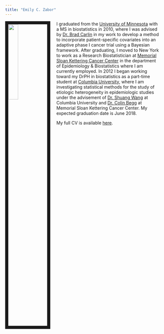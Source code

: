 ---
title: "Emily C. Zabor"
---

<link rel="stylesheet" href="styles.css" type="text/css">

<img src="images/emily_2.jpg" style="width:25%; border:10px solid; margin-right: 20px" align="left">

I graduated from the [University of Minnesota](http://www.sph.umn.edu/academics/divisions/biostatistics/) with a MS in biostatistics in 2010, where I was advised by [Dr. Brad Carlin](http://www.biostat.umn.edu/~brad/) in my work to develop a method to incorporate patient-specific covariates into an adaptive phase I cancer trial using a Bayesian framework. After graduating, I moved to New York to work as a Research Biostatistician at [Memorial Sloan Kettering Cancer Center](https://www.mskcc.org/departments/epidemiology-biostatistics) in the department of Epidemiology & Biostatistics where I am currently employed. In 2012 I began working toward my DrPH in biostatistics as a part-time student at [Columbia University](https://www.mailman.columbia.edu/become-student/departments/biostatistics), where I am investigating statistical methods for the study of etiologic heterogeneity in epidemiologic studies under the advisement of [Dr. Shuang Wang](https://www.mailman.columbia.edu/people/our-faculty/sw2206) at Columbia University and [Dr. Colin Begg](https://www.mskcc.org/profile/colin-begg) at Memorial Sloan Kettering Cancer Center. My expected graduation date is June 2018.

My full CV is available [here](files/Zabor_CV_2017_Q2.pdf).


